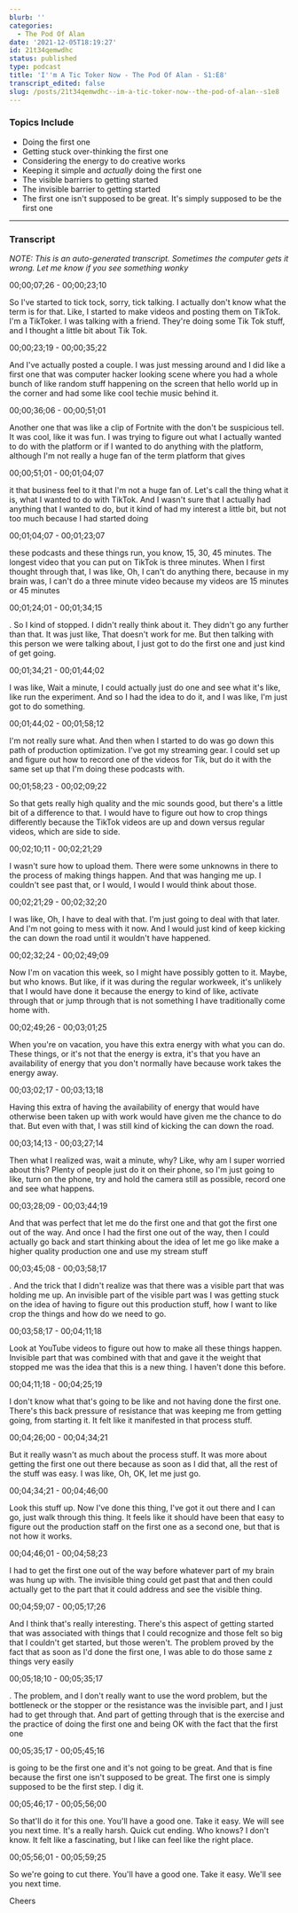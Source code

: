 ```yaml
---
blurb: ''
categories:
  - The Pod Of Alan
date: '2021-12-05T18:19:27'
id: 21t34qemwdhc
status: published
type: podcast
title: 'I''m A Tic Toker Now - The Pod Of Alan - S1:E8'
transcript_edited: false
slug: /posts/21t34qemwdhc--im-a-tic-toker-now--the-pod-of-alan--s1e8
---
```


<PodcastLinks />

<PodcastPlayer src="https://cdn.simplecast.com/audio/f900955e-9fdd-4695-bf12-22eeee2f4d9e/episodes/f201d4b8-b427-4fa5-857f-7b0ba46233ba/audio/e8f5a1c8-8506-4a92-a2f8-5a30700ee142/default_tc.mp3" />


### Topics Include

- Doing the first one
- Getting stuck over-thinking the first one
- Considering the energy to do creative works
- Keeping it simple and *actually* doing the first one
- The visible barriers to getting started
- The invisible barrier to getting started
- The first one isn't supposed to be great. It's simply supposed to be the first one

---

### Transcript

_NOTE: This is an auto-generated transcript. Sometimes the computer gets it wrong. Let me know if you see something wonky_

00;00;07;26 - 00;00;23;10

So I've started to tick tock, sorry, tick talking. I actually don't know what the term is for that. Like, I started to make videos and posting them on TikTok. I'm a TikToker. I was talking with a friend. They're doing some Tik Tok stuff, and I thought a little bit about Tik Tok.

00;00;23;19 - 00;00;35;22

And I've actually posted a couple. I was just messing around and I did like a first one that was computer hacker looking scene where you had a whole bunch of like random stuff happening on the screen that hello world up in the corner and had some like cool techie music behind it.

00;00;36;06 - 00;00;51;01

Another one that was like a clip of Fortnite with the don't be suspicious tell. It was cool, like it was fun. I was trying to figure out what I actually wanted to do with the platform or if I wanted to do anything with the platform, although I'm not really a huge fan of the term platform that gives

00;00;51;01 - 00;01;04;07

it that business feel to it that I'm not a huge fan of. Let's call the thing what it is, what I wanted to do with TikTok. And I wasn't sure that I actually had anything that I wanted to do, but it kind of had my interest a little bit, but not too much because I had started doing

00;01;04;07 - 00;01;23;07

these podcasts and these things run, you know, 15, 30, 45 minutes. The longest video that you can put on TikTok is three minutes. When I first thought through that, I was like, Oh, I can't do anything there, because in my brain was, I can't do a three minute video because my videos are 15 minutes or 45 minutes

00;01;24;01 - 00;01;34;15

. So I kind of stopped. I didn't really think about it. They didn't go any further than that. It was just like, That doesn't work for me. But then talking with this person we were talking about, I just got to do the first one and just kind of get going.

00;01;34;21 - 00;01;44;02

I was like, Wait a minute, I could actually just do one and see what it's like, like run the experiment. And so I had the idea to do it, and I was like, I'm just got to do something.

00;01;44;02 - 00;01;58;12

I'm not really sure what. And then when I started to do was go down this path of production optimization. I've got my streaming gear. I could set up and figure out how to record one of the videos for Tik, but do it with the same set up that I'm doing these podcasts with.

00;01;58;23 - 00;02;09;22

So that gets really high quality and the mic sounds good, but there's a little bit of a difference to that. I would have to figure out how to crop things differently because the TikTok videos are up and down versus regular videos, which are side to side.

00;02;10;11 - 00;02;21;29

I wasn't sure how to upload them. There were some unknowns in there to the process of making things happen. And that was hanging me up. I couldn't see past that, or I would, I would I would think about those.

00;02;21;29 - 00;02;32;20

I was like, Oh, I have to deal with that. I'm just going to deal with that later. And I'm not going to mess with it now. And I would just kind of keep kicking the can down the road until it wouldn't have happened.

00;02;32;24 - 00;02;49;09

Now I'm on vacation this week, so I might have possibly gotten to it. Maybe, but who knows. But like, if it was during the regular workweek, it's unlikely that I would have done it because the energy to kind of like, activate through that or jump through that is not something I have traditionally come home with.

00;02;49;26 - 00;03;01;25

When you're on vacation, you have this extra energy with what you can do. These things, or it's not that the energy is extra, it's that you have an availability of energy that you don't normally have because work takes the energy away.

00;03;02;17 - 00;03;13;18

Having this extra of having the availability of energy that would have otherwise been taken up with work would have given me the chance to do that. But even with that, I was still kind of kicking the can down the road.

00;03;14;13 - 00;03;27;14

Then what I realized was, wait a minute, why? Like, why am I super worried about this? Plenty of people just do it on their phone, so I'm just going to like, turn on the phone, try and hold the camera still as possible, record one and see what happens.

00;03;28;09 - 00;03;44;19

And that was perfect that let me do the first one and that got the first one out of the way. And once I had the first one out of the way, then I could actually go back and start thinking about the idea of let me go like make a higher quality production one and use my stream stuff

00;03;45;08 - 00;03;58;17

. And the trick that I didn't realize was that there was a visible part that was holding me up. An invisible part of the visible part was I was getting stuck on the idea of having to figure out this production stuff, how I want to like crop the things and how do we need to go.

00;03;58;17 - 00;04;11;18

Look at YouTube videos to figure out how to make all these things happen. Invisible part that was combined with that and gave it the weight that stopped me was the idea that this is a new thing. I haven't done this before.

00;04;11;18 - 00;04;25;19

I don't know what that's going to be like and not having done the first one. There's this back pressure of resistance that was keeping me from getting going, from starting it. It felt like it manifested in that process stuff.

00;04;26;00 - 00;04;34;21

But it really wasn't as much about the process stuff. It was more about getting the first one out there because as soon as I did that, all the rest of the stuff was easy. I was like, Oh, OK, let me just go.

00;04;34;21 - 00;04;46;00

Look this stuff up. Now I've done this thing, I've got it out there and I can go, just walk through this thing. It feels like it should have been that easy to figure out the production staff on the first one as a second one, but that is not how it works.

00;04;46;01 - 00;04;58;23

I had to get the first one out of the way before whatever part of my brain was hung up with. The invisible thing could get past that and then could actually get to the part that it could address and see the visible thing.

00;04;59;07 - 00;05;17;26

And I think that's really interesting. There's this aspect of getting started that was associated with things that I could recognize and those felt so big that I couldn't get started, but those weren't. The problem proved by the fact that as soon as I'd done the first one, I was able to do those same z things very easily

00;05;18;10 - 00;05;35;17

. The problem, and I don't really want to use the word problem, but the bottleneck or the stopper or the resistance was the invisible part, and I just had to get through that. And part of getting through that is the exercise and the practice of doing the first one and being OK with the fact that the first one

00;05;35;17 - 00;05;45;16

is going to be the first one and it's not going to be great. And that is fine because the first one isn't supposed to be great. The first one is simply supposed to be the first step. I dig it.

00;05;46;17 - 00;05;56;00

So that'll do it for this one. You'll have a good one. Take it easy. We will see you next time. It's a really harsh. Quick cut ending. Who knows? I don't know. It felt like a fascinating, but I like can feel like the right place.

00;05;56;01 - 00;05;59;25

So we're going to cut there. You'll have a good one. Take it easy. We'll see you next time. 

Cheers




